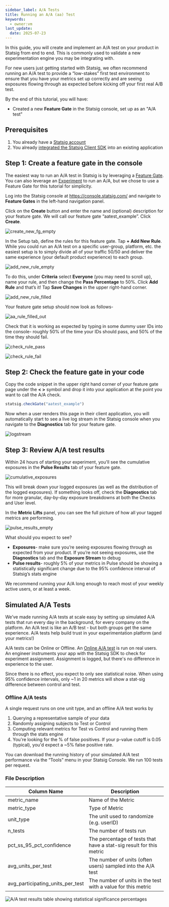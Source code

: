 ```yaml
---
sidebar_label: A/A Tests
title: Running an A/A (aa) Test
keywords:
  - owner:vm
last_update:
  date: 2025-07-23
---
```



In this guide, you will create and implement an A/A test on your product in Statsig from end to end. This is commonly used to validate a new experimentation engine you may be integrating with. 

For new users just getting started with Statsig, we often recommend running an A/A test to provide a “low-stakes” first test environment to ensure that you have your metrics set up correctly and are seeing exposures flowing through as expected before kicking off your first real A/B test.  

By the end of this tutorial, you will have:
* Created a new **Feature Gate** in the Statsig console, set up as an "A/A test"

## Prerequisites
1. You already have a [Statsig account](https://console.statsig.com/sign_up)
2. You already [integrated the Statsig Client SDK](/sdks/quickstart) into an existing application

## Step 1: Create a feature gate in the console
The easiest way to run an A/A test in Statsig is by leveraging a [Feature Gate](/feature-flags/overview). You can also leverage an [Experiment](/guides/abn-tests) to run an A/A, but we chose to use a Feature Gate for this tutorial for simplicity. 

Log into the Statsig console at https://console.statsig.com/ and navigate to **Feature Gates** in the left-hand navigation panel.

Click on the **Create** button and enter the name and (optional) description for your feature gate. We will call our feature gate “aatest_example”. Click **Create**. 

![create_new_fg_empty](https://user-images.githubusercontent.com/101903926/163246908-24494f12-9d2e-4d8b-8e3e-4fc0ad9c7e41.png)

In the Setup tab, define the rules for this feature gate. Tap **+ Add New Rule**. While you could run an A/A test on a specific user-group, platform, etc. the easiest setup is to simply divide all of your traffic 50/50 and deliver the same experience (your default product experience) to each group.

![add_new_rule_empty](https://user-images.githubusercontent.com/101903926/163247089-360857f8-ada3-46af-ac82-e41fc99274b5.png)


To do this, under **Criteria** select **Everyone** (you may need to scroll up), name your rule, and then change the **Pass Percentage** to 50%. Click **Add Rule** and that’s it! Tap **Save Changes** in the upper right-hand corner.  

![add_new_rule_filled](https://user-images.githubusercontent.com/101903926/163247141-30c96f8a-8257-4b39-aa9f-830bb3c89228.png)

Your feature gate setup should now look as follows-  

![aa_rule_filled_out](https://user-images.githubusercontent.com/101903926/163247211-aacb2c54-1088-4c4a-ab7b-64e393383bdb.png)

Check that it is working as expected by typing in some dummy user IDs into the console- roughly 50% of the time your IDs should pass, and 50% of the time they should fail.  

![check_rule_pass](https://user-images.githubusercontent.com/101903926/163247281-c0fb8089-f418-41af-a3a7-d8e684a3cdf3.png)

![check_rule_fail](https://user-images.githubusercontent.com/101903926/163247287-7d565983-8253-4841-a65a-0f74d2e103b2.png)

## Step 2: Check the feature gate in your code

Copy the code snippet in the upper right hand corner of your feature gate page under the **< >** symbol and drop it into your application at the point you want to call the A/A check.  

```jsx
statsig.checkGate("aatest_example") 
```

Now when a user renders this page in their client application, you will automatically start to see a live log stream in the Statsig console when you navigate to the **Diagnostics** tab for your feature gate. 

![logstream](https://user-images.githubusercontent.com/101903926/163247712-4610d7b4-188f-4418-a696-127b3c2f54da.png)

## Step 3: Review A/A test results 

Within 24 hours of starting your experiment, you'll see the cumulative exposures in the **Pulse Results** tab of your feature gate. 

![cumulative_exposures](https://user-images.githubusercontent.com/101903926/163247787-be1e816c-f715-4fd3-ad59-3a6caf48027a.png)

This will break down your logged exposures (as well as the distribution of the logged exposures). If something looks off, check the **Diagnostics** tab for more granular, day-by-day exposure breakdowns at both the Checks and User level.  

In the **Metric Lifts** panel, you can see the full picture of how all your tagged metrics are performing.  


![pulse_results_empty](https://user-images.githubusercontent.com/101903926/163248267-7bd7419a-59e0-4d58-b8e5-8ace95ed74d9.png)

What should you expect to see?  

* **Exposures**- make sure you’re seeing exposures flowing through as expected from your product. If you’re not seeing exposures, use the **Diagnostics** tab and the **Exposure Stream** to debug  
* **Pulse results**- roughly 5% of your metrics in Pulse should be showing a statistically significant change due to the 95% confidence interval of Statsig’s stats engine 

We recommend running your A/A long enough to reach most of your weekly active users, or at least a week.  

## Simulated A/A Tests

We’ve made running A/A tests at scale easy by setting up simulated A/A tests that run every day in the background, for every company on the platform. An A/A test is like an A/B test - but both groups get the same experience. A/A tests help build trust in your experimentation platform (and your metrics!)

A/A tests can be Online or Offline. An [Online A/A test](/guides/aa-test) is run on real users. An engineer instruments your app with the Statsig SDK to check for experiment assignment. Assignment is logged, but there's no difference in experience to the user.

Since there is no effect, you expect to only see statistical noise. When using 95% confidence intervals, only ~1 in 20 metrics will show a stat-sig difference between control and test.

### Offline A/A tests

A single request runs on one unit type, and an offline A/A test works by

1. Querying a representative sample of your data
2. Randomly assigning subjects to Test or Control
3. Computing relevant metrics for Test vs Control and running them through the stats engine
4. You're looking for the % of false positives. If your p-value cutoff is 0.05 (typical), you'd expect a ~5% false positive rate.

You can download the running history of your simulated A/A test performance via the “Tools” menu in your Statsig Console. We run 100 tests per request.

### File Description

| Column Name                      | Description                                                         |
| -------------------------------- | ------------------------------------------------------------------- |
| metric_name                      | Name of the Metric                                                  |
| metric_type                      | Type of Metric                                                      |
| unit_type                        | The unit used to randomize (e.g. userID)                            |
| n_tests                          | The number of tests run                                             |
| pct_ss_95_pct_confidence         | The percentage of tests that have a stat-sig result for this metric |
| avg_units_per_test               | The number of units (often users) sampled into the A/A test         |
| avg_participating_units_per_test | The number of units in the test with a value for this metric        |

![A/A test results table showing statistical significance percentages](https://user-images.githubusercontent.com/31516123/199562491-84d9b7c4-1cea-4308-a0a9-c04a14a41671.png)
